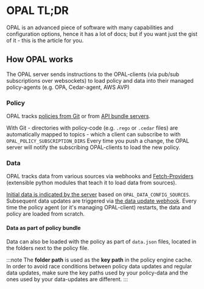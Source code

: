 # OPAL TL;DR

OPAL is an advanced piece of software with many capabilities and configuration options, hence it has a lot of docs; but if you want just the gist of it - this is the article for you.

## How OPAL works

The OPAL server sends instructions to the OPAL-clients (via pub/sub subscriptions over websockets) to load policy and data into their managed policy-agents (e.g. OPA, Cedar-agent, AWS AVP)

### Policy

OPAL tracks [policies from Git](/tutorials/track_a_git_repo) or from [API bundle servers](/tutorials/track_an_api_bundle_server).

With Git - directories with policy-code (e.g. `.rego` or `.cedar` files) are automatically mapped to topics - which a client can subscribe to with `OPAL_POLICY_SUBSCRIPTION_DIRS`
Every time you push a change, the OPAL server will notify the subscribing OPAL-clients to load the new policy.

### Data

OPAL tracks data from various sources via webhooks and [Fetch-Providers](/tutorials/write_your_own_fetch_provider) (extensible python modules that teach it to load data from sources).

[Initial data is indicated by the server](getting-started/running-opal/run-opal-server/data-sources) based on `OPAL_DATA_CONFIG_SOURCES`.
Subsequent data updates are triggered via [the data update webhook](/tutorials/trigger_data_updates).
Every time the policy agent (or it's managing OPAL-client) restarts, the data and policy are loaded from scratch.

#### Data as part of policy bundle

Data can also be loaded with the policy as part of `data.json` files, located in the folders next to the policy file.

:::note
The **folder path** is used as the **key path** in the policy engine cache.
In order to avoid race conditions between policy data updates and regular data updates, make sure the key paths used by your policy-data and the ones used by your data-updates are different.
:::

